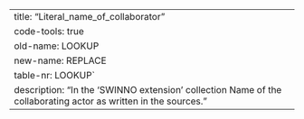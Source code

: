 ---
title: "Literal_name_of_collaborator"
code-tools: true
old-name: LOOKUP
new-name: REPLACE
table-nr: LOOKUP`
description: "In the 'SWINNO extension' collection Name of the collaborating actor as written in the sources."
---